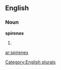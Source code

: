 ==English==

===Noun===
'''spirenes'''

# {{plural of|[[spirene]]}}

[[Category:English plurals]]

[[ar:spirenes]]